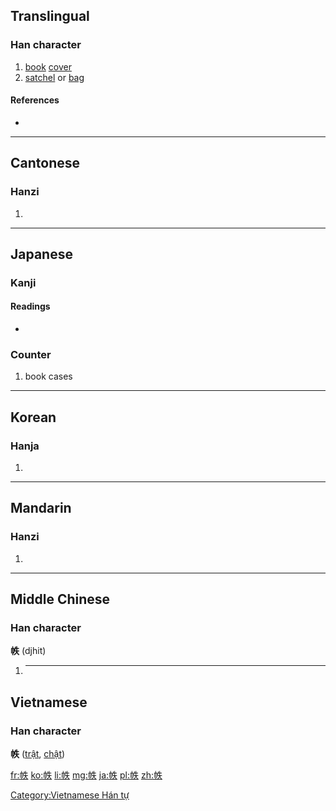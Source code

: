 ==Translingual==

===Han character===
{{Han char|rn=50|rad=巾|as=05|sn=8|four=4523<sub>0</sub>|canj=中月竹手人 (LBHQO)|ids=⿰[[巾]][[失]]}}

# [[book]] [[cover]]
# [[satchel]] or [[bag]]

====References====
* {{Han ref|kx=0330.040|dkj=08852|dj=0635.230|hdz=10734.020|uh=5E19|ud=24089|bh=CC6F|bd=52335}}

----

==Cantonese==

===Hanzi===
{{yue-hanzi|jyut=[[dit6]]|y=dit6}}

# {{defn|lang=yue|sort=巾05}}

----

==Japanese==

===Kanji===
{{ja-kanji|grade=|rs=巾05}}

====Readings====
* {{ja-readings|on=[[ちつ]] (chitsu)|kun=[[ふまき]] (fumaki)}}

===Counter===
{{ja-pos|k|counter|hira=ちつ|rom=-chitsu}}

# book cases

----

==Korean==

===Hanja===
{{ko-hanja|hangeul=[[질]], [[절]]|rv=jil, jeol|mr=chil, chŏl}}

# {{defn|lang=ko|sort=巾05}}

----

==Mandarin==

===Hanzi===
{{cmn-hanzi|pin=[[zhì]] ([[zhi4]])|wg=chih<sup>4</sup>}}
#{{defn|lang=cmn|sort=巾05}}

----

==Middle Chinese==

===Han character===
'''帙''' (djhit)

# {{defn|lang=zhx-mid|sort=巾05}}----

==Vietnamese==
===Han character===
'''帙''' ([[trật]], [[chật]])

[[Category:Vietnamese Hán tự]]

[[fr:帙]]
[[ko:帙]]
[[li:帙]]
[[mg:帙]]
[[ja:帙]]
[[pl:帙]]
[[zh:帙]]